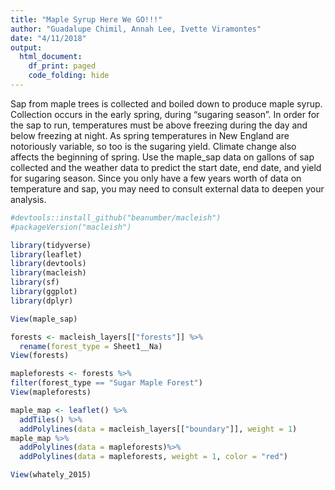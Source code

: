 ```yaml
---
title: "Maple Syrup Here We GO!!!"
author: "Guadalupe Chimil, Annah Lee, Ivette Viramontes"
date: "4/11/2018"
output:
  html_document:
    df_print: paged   
    code_folding: hide 
---  
```

Sap from maple trees is collected and boiled down to produce maple syrup. Collection occurs in the early spring, during “sugaring season”. In order for the sap to run, temperatures must be above freezing during the day and below freezing at night. As spring temperatures in New England are notoriously variable, so too is the sugaring yield. Climate change also affects the beginning of spring. Use the maple_sap data on gallons of sap collected and the weather data to predict the start date, end date, and yield for sugaring season. Since you only have a few years worth of data on temperature and sap, you may need to consult external data to deepen your analysis.

```r
#devtools::install_github("beanumber/macleish") 
#packageVersion("macleish")   

library(tidyverse) 
library(leaflet) 
library(devtools)  
library(macleish)  
library(sf) 
library(ggplot) 
library(dplyr)  

View(maple_sap)

forests <- macleish_layers[["forests"]] %>%
  rename(forest_type = Sheet1__Na)
View(forests) 

mapleforests <- forests %>% 
filter(forest_type == "Sugar Maple Forest")
View(mapleforests)

maple_map <- leaflet() %>% 
  addTiles() %>% 
  addPolylines(data = macleish_layers[["boundary"]], weight = 1)
maple_map %>%  
  addPolylines(data = mapleforests)%>% 
  addPolylines(data = mapleforests, weight = 1, color = "red")    

View(whately_2015)    
```